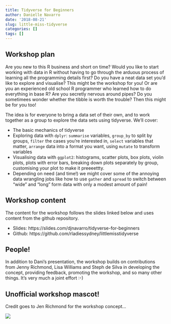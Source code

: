 ```yaml
---
title: Tidyverse for Beginners
author: Danielle Navarro
date: '2018-08-21'
slug: little-miss-tidyverse
categories: []
tags: []
---
```


## Workshop plan

Are you new to this R business and short on time? Would you like to start working with data in R without having to go through the arduous process of learning all the programming details first? Do you have a neat data set you'd like to explore and visualise? This might be the workshop for you! Or are you an experienced old school R programmer who learned how to do everything in base R? Are you secretly nervous around pipes? Do you sometimees wonder whether the tibble is worth the trouble? Then this might be for you too!

The idea is for everyone to bring a data set of their own, and to work together as a group to explore the data sets using tidyverse. We'll cover:

- The basic mechanics of tidyverse
- Exploring data with `dplyr`: `summarise` variables, `group_by` to split by groups, `filter` the cases you're interested in, `select` variables that matter, `arrange` data into a format you want, using `mutate` to transform variables
- Visualising data with `ggplot2`: histograms, scatter plots, box plots, violin plots, plots with error bars, breaking down plots separately by group, customising your plot to make it preeeettty.
- Depending on need (and time!) we might cover some of the annoying data wrangling jobs like how to use `gather` and `spread` to switch between "wide" and "long" form data with only a modest amount of pain!

## Workshop content

The content for the workshop follows the slides linked below and uses content from the github repository.

- Slides: https://slides.com/djnavarro/tidyverse-for-beginners
- Github: https://github.com/rladiessydney/littlemisstidyverse

## People!

In addition to Dani's presentation, the workshop builds on contributions from Jenny Richmond, Lisa Williams and Steph de Silva in developing the concept, providing feedback, promoting the workshop, and so many other things. It's very much a joint effort :-)

## Unofficial workshop mascot!

Credit goes to Jen Richmond for the workshop concept...

![](/img/little-miss-tidyverse.png)





